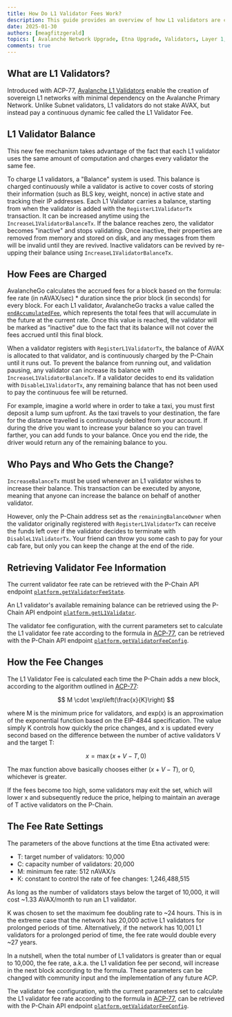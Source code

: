 ```yaml
---
title: How Do L1 Validator Fees Work?
description: This guide provides an overview of how L1 validators are charged AVAX to participate in sovereign L1s, how the fee is determined, and how this information can be retrieved from the Avalanche P-Chain.
date: 2025-01-30
authors: [meagfitzgerald]
topics: [ Avalanche Network Upgrade, Etna Upgrade, Validators, Layer 1, L1, L1 Validators, Continuous L1 Validation Fee]
comments: true
---
```


## What are L1 Validators?

Introduced with ACP-77, [Avalanche L1 Validators](https://build.avax.network/guides/subnet-vs-l1-validators) enable the creation of sovereign L1
networks with minimal dependency on the Avalanche Primary Network. Unlike Subnet validators, L1 validators do not stake AVAX, but instead pay a
continuous dynamic fee called the L1 Validator Fee.

## L1 Validator Balance

This new fee mechanism takes advantage of the fact that each L1 validator uses the same amount of computation and charges every validator the same fee.

To charge L1 validators, a "Balance" system is used. This balance is charged continuously while a validator is active to cover costs of storing their
information (such as BLS key, weight, nonce) in active state and tracking their IP addresses. Each L1 Validator carries a balance, starting from when
the validator is added with the `RegisterL1ValidatorTx` transaction. It can be increased anytime using the `IncreaseL1ValidatorBalanceTx`. If the
balance reaches zero, the validator becomes "inactive" and stops validating. Once inactive, their properties are removed from memory and stored on
disk, and any messages from them will be invalid until they are revived. Inactive validators can be revived by re-upping their balance using
`IncreaseL1ValidatorBalanceTx`.

## How Fees are Charged

AvalancheGo calculates the accrued fees for a block based on the formula: fee rate (in nAVAX/sec) \* duration since the prior block (in seconds) for
every block. For each L1 validator, AvalancheGo tracks a value called the
[`endAccumulatedFee`](https://github.com/ava-labs/avalanchego/blob/ab4619873028fd975dfa6e89e53e555dd53e0cdb/vms/platformvm/state/l1_validator.go#L116-L124), which represents the total fees that will accumulate
in the future at the current rate. Once this value is reached, the validator will be marked as “inactive” due to the fact that its balance will not
cover the fees accrued until this final block.

When a validator registers with `RegisterL1ValidatorTx`, the balance of AVAX is allocated to that validator, and is continuously charged by the
P-Chain until it runs out. To prevent the balance from running out, and validation pausing, any validator can increase its balance with
`IncreaseL1ValidatorBalanceTx`. If a validator decides to end its validation with `DisableL1ValidatorTx`, any remaining balance that has not
been used to pay the continuous fee will be returned.

For example, imagine a world where in order to take a taxi, you must first deposit a lump sum upfront. As the taxi travels to your destination,
the fare for the distance travelled is continuously debited from your account. If during the drive you want to increase your balance so you can
travel farther, you can add funds to your balance. Once you end the ride, the driver would return any of the remaining balance to you.

## Who Pays and Who Gets the Change?

`IncreaseBalanceTx` must be used whenever an L1 validator wishes to increase their balance. This transaction can be executed by anyone, meaning that
anyone can increase the balance on behalf of another validator.

However, only the P-Chain address set as the `remainingBalanceOwner` when the validator originally registered with `RegisterL1ValidatorTx` can receive
the funds left over if the validator decides to terminate with `DisableL1ValidatorTx`. Your friend can throw you some cash to pay for your cab fare,
but only you can keep the change at the end of the ride.

## Retrieving Validator Fee Information

The current validator fee rate can be retrieved with the P-Chain API endpoint
[`platform.getValidatorFeeState`](https://build.avax.network/docs/api-reference/p-chain/api#platformgetvalidatorfeestate).

An L1 validator's available remaining balance can be retrieved using the P-Chain API endpoint
[`platform.getL1Validator`](https://build.avax.network/docs/api-reference/p-chain/api#platformgetl1validator).

The validator fee configuration, with the current parameters set to calculate the L1 validator fee rate according to the formula in [ACP-77](https://github.com/avalanche-foundation/ACPs/tree/main/ACPs/77-reinventing-subnets#parameters), can be
retrieved with the P-Chain API endpoint
[`platform.getValidatorFeeConfig`](https://build.avax.network/docs/api-reference/p-chain/api#platformgetvalidatorfeeconfig).

## How the Fee Changes

The L1 Validator Fee is calculated each time the P-Chain adds a new block, according to the algorithm outlined in
[ACP-77](https://github.com/avalanche-foundation/ACPs/tree/main/ACPs/77-reinventing-subnets#fee-algorithm):

$$ M \cdot \exp\left(\frac{x}{K}\right) $$

where M is the minimum price for validators, and exp(x) is an approximation of the exponential function based on the EIP-4844 specification. The
value simply K controls how quickly the price changes, and x is updated every second based on the difference between the number of active validators
V and the target T:

$$ x = \max(x + V - T, 0) $$

The max function above basically chooses either $(x + V - T)$, or 0, whichever is greater.

If the fees become too high, some validators may exit the set, which will lower x and subsequently reduce the price, helping to maintain an average of
T active validators on the P-Chain.

## The Fee Rate Settings

The parameters of the above functions at the time Etna activated were:

- T: target number of validators: 10,000
- C: capacity number of validators: 20,000
- M: minimum fee rate: 512 nAVAX/s
- K: constant to control the rate of fee changes: 1,246,488,515

As long as the number of validators stays below the target of 10,000, it will cost ~1.33 AVAX/month to run an L1 validator.

K was chosen to set the maximum fee doubling rate to ~24 hours. This is in the extreme case that the network has 20,000 active L1 validators for
prolonged periods of time. Alternatively, if the network has 10,001 L1 validators for a prolonged period of time, the fee rate would double every
~27 years.

In a nutshell, when the total number of L1 validators is greater than or equal to 10,000, the fee rate, a.k.a. the L1 validation fee per second, will
increase in the next block according to the formula. These parameters can be changed with community input and the implementation of any future ACP.

The validator fee configuration, with the current parameters set to calculate the L1 validator fee rate according to the formula in
[ACP-77](https://github.com/avalanche-foundation/ACPs/tree/main/ACPs/77-reinventing-subnets#parameters), can be retrieved with the P-Chain API
endpoint [`platform.getValidatorFeeConfig`](https://build.avax.network/docs/api-reference/p-chain/api#platformgetvalidatorfeeconfig).
